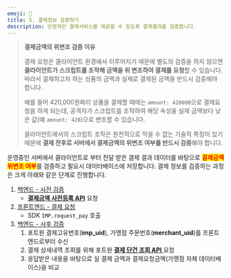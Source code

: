 ```yaml
---
emoji: 🔦
title: 5. 결제정보 검증하기
description: 안정적인 결제서비스를 제공할 수 있도록 결제결과를 검증합니다.
---
```





> **결제금액의 위변조 검증 이유**
>
> 결제 요청은 클라이언트 환경에서 이루어지기 때문에 별도의 검증을 하지 않으면 **클라이언트가 스크립트를 조작해 금액을 위 변조하여 결제를 요청**할 수 있습니다. 따라서 결제하고자 하는 상품의 금액과 실제로 결제된 금액을 반드시 검증해야 합니다.
>
> 예를 들어 420,000원짜리 상품을 결제할 때에는 `amount: 420000`으로 결제요청을 하게 되는데, 공격자가 스크립트를 조작하여 해당 속성을 실제 금액보다 낮은 값(예 `amount: 420`)으로 변조할 수 있습니다.
>
> 클라이언트에서의 스크립트 조작은 원천적으로 막을 수 없는 기술적 특징이 있기 때문에 **결제 전후로 서버에서 결제금액의 위변조 여부를 반드시 검증**해야 합니다.

운영중인 서버에서 클라이언트로 부터 전달 받은 결제 결과 데이터를 바탕으로 <mark style="color:red;">**결제금액 위변조 여부**</mark>를 검증하고 필요시 데이터베이스에 저장합니다. 결제 정보를 검증하는 과정은 크게 아래와 같은 단계로 진행합니다.

1. [백엔드 - 사전 검증](pre.md)
   * [**결제금액 사전등록 API**](../../../api/api-1/api-5.md) 요청
2. [프론트엔드 - 결제 요청](../3..md)
   * SDK `IMP.request_pay` 호출
3. [백엔드 - 사후 검증](post.md)
   1. 포트원 결제고유번호(**imp\_uid**), 가맹점 주문번호(**merchant\_uid**)를 프론트엔드로부터 수신
   2. 결제 상세내역 조회를 위해 포트원 [**결제 단건 조회 API** ](https://api.iamport.kr/#!/payments/getPaymentByImpUid)요청
   3. 응답받은 내용을 바탕으로 실 결제 금액과 결제요청금액(가맹점 자체 데이터베이스)을 비교
